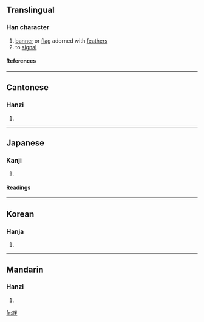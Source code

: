 ==Translingual==
===Han character===
{{Han char|rn=70|rad=方|as=07|sn=11|four=0821<sub>4</sub>|canj=卜尸人竹一 (YSOHM)}}
# [[banner]] or [[flag]] adorned with [[feather]]s
# to [[signal]]
====References====
{{Han ref|kx=0483.190|dkj=13658|dj=0845.140|hdz=32180.080|uh=65CC|ud=26060|bh=B1DC|bd=45532}}
----
==Cantonese==
===Hanzi===
{{yue-hanzi|jyut=|y=jing1, sing1}}
# {{defn|Cantonese}}
----
==Japanese==
===Kanji===
{{ja-kanji|grade=|rs=方07}}
# {{defn|Japanese}} 
====Readings====
{{ja-readings|on=[[せい]] (sei), [[しょう]] (shō)|kun=[[はた]] (hata), [[あらわす]] (arawasu)}}
----
==Korean==
===Hanja===
{{ko-hanja|hangeul=정|eumhun=|rv=jeong|mr=chŏng|y=ceng}}
# {{defn|Korean}}
----
==Mandarin==
===Hanzi===
{{cmn-hanzi|pin=[[còu]] (cou4), [[jīng]] (jing1), [[zòu]] (zou4)|wg=ts'ou<sup>4</sup>, ching<sup>1</sup>, tsou<sup>4</sup>}}
# {{defn|Mandarin}}

[[fr:旌]]